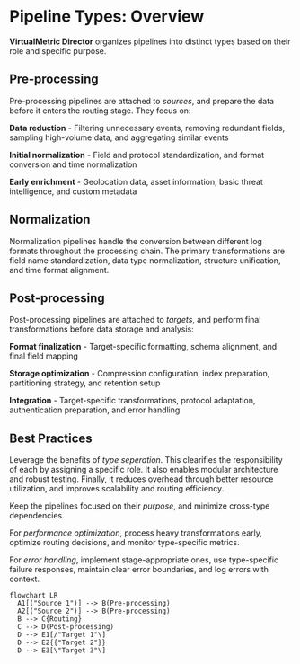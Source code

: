 # Pipeline Types: Overview

**VirtualMetric Director** organizes pipelines into distinct types based on their role and specific purpose.

## Pre-processing

Pre-processing pipelines are attached to _sources_, and prepare the data before it enters the routing stage. They focus on:

**Data reduction** - Filtering unnecessary events, removing redundant fields, sampling high-volume data, and aggregating similar events

**Initial normalization** - Field and protocol standardization, and format conversion and time normalization

**Early enrichment** - Geolocation data, asset information, basic threat intelligence, and custom metadata

## Normalization

Normalization pipelines handle the conversion between different log formats throughout the processing chain. The primary transformations are field name standardization, data type normalization, structure unification, and time format alignment.

## Post-processing

Post-processing pipelines are attached to _targets_, and perform final transformations before data storage and analysis:

**Format finalization** - Target-specific formatting, schema alignment, and final field mapping

**Storage optimization** - Compression configuration, index preparation, partitioning strategy, and retention setup

**Integration** - Target-specific transformations, protocol adaptation, authentication preparation, and error handling

## Best Practices

Leverage the benefits of _type seperation_. This clearifies the responsibility of each by assigning a specific role. It also enables modular architecture and robust testing. Finally, it reduces overhead through better resource utilization, and improves scalability and routing efficiency.

Keep the pipelines focused on their _purpose_, and minimize cross-type dependencies.

For _performance optimization_, process heavy transformations early, optimize routing decisions, and monitor type-specific metrics.

For _error handling_, implement stage-appropriate ones, use type-specific failure responses, maintain clear error boundaries, and log errors with context.

```mermaid
flowchart LR
  A1[("Source 1")] --> B(Pre-processing)
  A2[("Source 2")] --> B(Pre-processing)
  B --> C{Routing}
  C --> D(Post-processing)
  D --> E1[/"Target 1"\]
  D --> E2{{"Target 2"}}
  D --> E3[\"Target 3"\]
```
